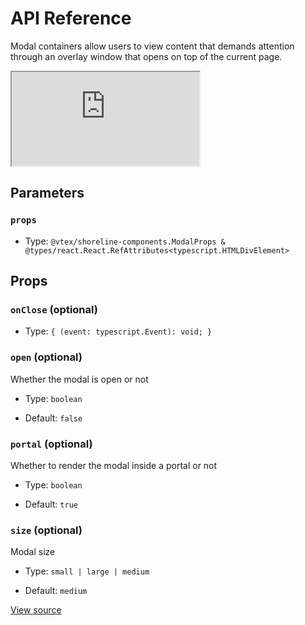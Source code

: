 # API Reference

Modal containers allow users to view content that demands attention through an overlay window that opens on top of the current page.

<iframe src="https://620e870c28c4ae003a705d42-rscqvldzju.chromatic.com/?path=/story/shoreline-components-modal--playground&full=1&shortcuts=false&singleStory=true" 
        style={{"width":"100%","height":600,"border":0,"borderRadius":4}}></iframe>

## Parameters

### `props`

- Type: `@vtex/shoreline-components.ModalProps & @types/react.React.RefAttributes<typescript.HTMLDivElement>`

## Props

### `onClose` (optional)

- Type: `{ (event: typescript.Event): void; }`

### `open` (optional)

Whether the modal is open or not

- Type: `boolean`

- Default: `false`

### `portal` (optional)

Whether to render the modal inside a portal or not

- Type: `boolean`

- Default: `true`

### `size` (optional)

Modal size

- Type: `small | large | medium`

- Default: `medium`

[View source](https://github.com/vtex/shoreline/blob/34623377e/packages/components/src/modal/modal.tsx#L32)
